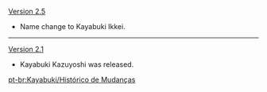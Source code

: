 {{Change History/Header}}
[[Version 2.5]]
* Name change to Kayabuki Ikkei.
----
[[Version 2.1]]
* Kayabuki Kazuyoshi was released.
<noinclude>


[[pt-br:Kayabuki/Histórico de Mudanças]]
</noinclude>
